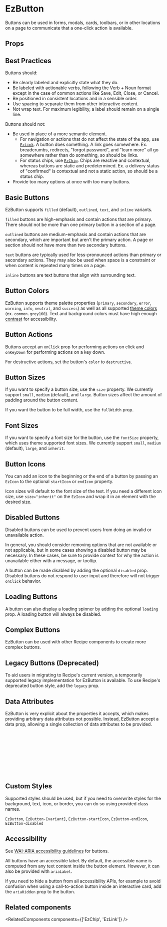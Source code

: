 
<Meta of={DefaultStories} name="Docs" />
<TableOfContents />

# EzButton

Buttons can be used in forms, modals, cards, toolbars, or in other locations on a page to communicate that a one-click action is available.

<Primary />

## Props

<Controls of={DefaultStories.Default} sort="requiredFirst" />

## Best Practices

Buttons should:

- Be clearly labeled and explicitly state what they do.
- Be labeled with actionable verbs, following the Verb + Noun format except in the case of common actions like Save, Edit, Close, or Cancel.
- Be positioned in consistent locations and in a sensible order.
- Use spacing to separate them from other interactive content.
- Not wrap text. For maximum legibility, a label should remain on a single line.

Buttons should not:

- Be used in place of a more semantic element.
  - For navigation or actions that do not affect the state of the app, use [`EzLink`](/components/ez-link). A button does something. A link goes somewhere. Ex. breadcrumbs, redirects, "forgot password", and "learn more" all go somewhere rather than do something, so should be links.
  - For status chips, use [`EzChip`](/components/ez-chip). Chips are reactive and contextual, whereas buttons are static and predetermined. Ex. a delivery status of "confirmed" is contextual and not a static action, so should be a status chip.
- Provide too many options at once with too many buttons.

## Basic Buttons

EzButton supports `filled` (default), `outlined`, `text`, and `inline` variants.

`filled` buttons are high-emphasis and contain actions that are primary. There should not be more than one primary button in a section of a page.

`outlined` buttons are medium-emphasis and contain actions that are secondary, which are important but aren't the primary action. A page or section should not have more than two secondary buttons.

`text` buttons are typically used for less-pronounced actions than primary or secondary actions. They may also be used when space is a constraint or when content is repeated many times on a page.

`inline` buttons are text buttons that align with surrounding text.

<Canvas>
  <Story of={VariantStories.Filled} meta={VariantStories} />
  <Story of={VariantStories.Outlined} meta={VariantStories} />
  <Story of={VariantStories.Text} meta={VariantStories} />
</Canvas>

<Canvas of={VariantStories.Inline} meta={VariantStories} />

## Button Colors

EzButton supports theme palette properties (`primary`, `secondary`, `error`, `warning`, `info`, `neutral`, and `success`) as well as all supported [theme colors](/guides/theming/#colors) (ex. `common.grey160`). Text and background colors must have high enough [contrast](https://webaim.org/resources/contrastchecker/) for accessibility.

<Unstyled>
  <EzAlert headline="Only a select handful of available colors are shown below. All theme properties and colors are supported." />
</Unstyled>

<Canvas>
  <Story of={ColorStories.FilledPrimaryColor} meta={ColorStories} />
  <Story of={ColorStories.FilledSecondaryColor} meta={ColorStories} />
  <Story of={ColorStories.FilledNeutralColor} meta={ColorStories} />
  <Story of={ColorStories.FilledErrorColor} meta={ColorStories} />
  <Story of={ColorStories.FilledWarningColor} meta={ColorStories} />
  <Story of={ColorStories.FilledInfoColor} meta={ColorStories} />
  <Story of={ColorStories.FilledSuccessColor} meta={ColorStories} />
  <Story of={ColorStories.FilledCommonColor} meta={ColorStories} />
</Canvas>

<Canvas>
  <Story of={ColorStories.OutlinedPrimaryColor} meta={ColorStories} />
  <Story of={ColorStories.OutlinedSecondaryColor} meta={ColorStories} />
  <Story of={ColorStories.OutlinedNeutralColor} meta={ColorStories} />
  <Story of={ColorStories.OutlinedErrorColor} meta={ColorStories} />
  <Story of={ColorStories.OutlinedWarningColor} meta={ColorStories} />
  <Story of={ColorStories.OutlinedInfoColor} meta={ColorStories} />
  <Story of={ColorStories.OutlinedSuccessColor} meta={ColorStories} />
  <Story of={ColorStories.OutlinedCommonColor} meta={ColorStories} />
</Canvas>

<Canvas>
  <Story of={ColorStories.TextPrimaryColor} meta={ColorStories} />
  <Story of={ColorStories.TextSecondaryColor} meta={ColorStories} />
  <Story of={ColorStories.TextNeutralColor} meta={ColorStories} />
  <Story of={ColorStories.TextErrorColor} meta={ColorStories} />
  <Story of={ColorStories.TextWarningColor} meta={ColorStories} />
  <Story of={ColorStories.TextInfoColor} meta={ColorStories} />
  <Story of={ColorStories.TextSuccessColor} meta={ColorStories} />
  <Story of={ColorStories.TextCommonColor} meta={ColorStories} />
</Canvas>

## Button Actions

Buttons accept an `onClick` prop for performing actions on click and `onKeyDown` for performing actions on a key down.

For destructive actions, set the button's `color` to `destructive`.

<Canvas>
  <Story of={ActionStories.Clickable} meta={ActionStories} />
  <Story of={ActionStories.ClickableDestructive} meta={ActionStories} />
  <Story of={ActionStories.KeyDown} meta={ActionStories} />
</Canvas>

## Button Sizes

If you want to specify a button size, use the `size` property. We currently support `small`, `medium` (default), and `large`. Button sizes affect the amount of padding around the button content.

If you want the button to be full width, use the `fullWidth` prop.

<Canvas>
  <Story of={ButtonSizeStories.FilledButtonSizeSmall} meta={ButtonSizeStories} />
  <Story of={ButtonSizeStories.FilledButtonSizeMedium} meta={ButtonSizeStories} />
  <Story of={ButtonSizeStories.FilledButtonSizeLarge} meta={ButtonSizeStories} />
</Canvas>

<Canvas>
  <Story of={ButtonSizeStories.OutlinedButtonSizeSmall} meta={ButtonSizeStories} />
  <Story of={ButtonSizeStories.OutlinedButtonSizeMedium} meta={ButtonSizeStories} />
  <Story of={ButtonSizeStories.OutlinedButtonSizeLarge} meta={ButtonSizeStories} />
</Canvas>

<Canvas>
  <Story of={ButtonSizeStories.TextButtonSizeSmall} meta={ButtonSizeStories} />
  <Story of={ButtonSizeStories.TextButtonSizeMedium} meta={ButtonSizeStories} />
  <Story of={ButtonSizeStories.TextButtonSizeLarge} meta={ButtonSizeStories} />
</Canvas>

<Canvas of={ButtonSizeStories.FullWidth} meta={ButtonSizeStories} />

## Font Sizes

If you want to specify a font size for the button, use the `fontSize` property, which uses theme supported font sizes. We currently support `small`, `medium` (default), `large`, and `inherit`.

<Canvas>
  <Story of={FontSizeStories.FilledFontSizeSmall} meta={FontSizeStories} />
  <Story of={FontSizeStories.FilledFontSizeMedium} meta={FontSizeStories} />
  <Story of={FontSizeStories.FilledFontSizeLarge} meta={FontSizeStories} />
  <Story of={FontSizeStories.FilledFontSizeInherit} meta={FontSizeStories} />
</Canvas>

<Canvas>
  <Story of={FontSizeStories.OutlinedFontSizeSmall} meta={FontSizeStories} />
  <Story of={FontSizeStories.OutlinedFontSizeMedium} meta={FontSizeStories} />
  <Story of={FontSizeStories.OutlinedFontSizeLarge} meta={FontSizeStories} />
  <Story of={FontSizeStories.OutlinedFontSizeInherit} meta={FontSizeStories} />
</Canvas>

<Canvas>
  <Story of={FontSizeStories.TextFontSizeSmall} meta={FontSizeStories} />
  <Story of={FontSizeStories.TextFontSizeMedium} meta={FontSizeStories} />
  <Story of={FontSizeStories.TextFontSizeLarge} meta={FontSizeStories} />
  <Story of={FontSizeStories.TextFontSizeInherit} meta={FontSizeStories} />
</Canvas>

## Button Icons

You can add an icon to the beginning or the end of a button by passing an `EzIcon` to the optional `startIcon` or `endIcon` property.

Icon sizes will default to the font size of the text. If you need a different icon size, use `size="inherit"` on the `EzIcon` and wrap it in an element with the desired size.

<Canvas>
  <Story of={IconStories.FilledStartIcon} meta={IconStories} />
  <Story of={IconStories.FilledEndIcon} meta={IconStories} />
</Canvas>

<Canvas>
  <Story of={IconStories.OutlinedStartIcon} meta={IconStories} />
  <Story of={IconStories.OutlinedEndIcon} meta={IconStories} />
</Canvas>

<Canvas>
  <Story of={IconStories.TextStartIcon} meta={IconStories} />
  <Story of={IconStories.TextEndIcon} meta={IconStories} />
</Canvas>

<Canvas of={IconStories.InheritedIconSize} meta={IconStories} />

## Disabled Buttons

Disabled buttons can be used to prevent users from doing an invalid or unavailable action.

In general, you should consider removing options that are not available or not applicable, but in some cases showing a disabled button may be necessary. In these cases, be sure to provide context for why the action is unavailable either with a message, or tooltip.

A button can be made disabled by adding the optional `disabled` prop. Disabled buttons do not respond to user input and therefore will not trigger `onClick` behavior.

<Canvas>
  <Story of={DisabledStories.FilledDisabled} meta={DisabledStories} />
  <Story of={DisabledStories.OutlinedDisabled} meta={DisabledStories} />
  <Story of={DisabledStories.TextDisabled} meta={DisabledStories} />
</Canvas>

## Loading Buttons

A button can also display a loading spinner by adding the optional `loading` prop. A loading button will always be disabled.

<Canvas>
  <Story of={LoadingStories.FilledLoading} meta={LoadingStories} />
  <Story of={LoadingStories.OutlinedLoading} meta={LoadingStories} />
  <Story of={LoadingStories.TextLoading} meta={LoadingStories} />
</Canvas>

## Complex Buttons

EzButton can be used with other Recipe components to create more complex buttons.

<Canvas>
  <Story of={ComplexStories.ComplexChildren} meta={ComplexStories} />
  <Story of={ComplexStories.ComplexTooltip} meta={ComplexStories} />
</Canvas>

## Legacy Buttons (Deprecated)

To aid users in migrating to Recipe's current version, a temporarily supported legacy implementation for EzButton is available. To use Recipe's deprecated button style, add the `legacy` prop.

<Unstyled>
  <EzAlert
    use="warning"
    headline="Legacy buttons are deprecated as of v17 and will be removed in v18."
  />
</Unstyled>

<Canvas>
  <Story of={LegacyStories.LegacyPrimary} meta={LegacyStories} />
  <Story of={LegacyStories.LegacySecondary} meta={LegacyStories} />
  <Story of={LegacyStories.LegacyTertiary} meta={LegacyStories} />
  <Story of={LegacyStories.LegacyTertiaryWithIcon} meta={LegacyStories} />
</Canvas>

<Canvas>
  <Story of={LegacyStories.LegacyDestructive} meta={LegacyStories} />
  <Story of={LegacyStories.LegacyDisabled} meta={LegacyStories} />
  <Story of={LegacyStories.LegacyDisabledWithTooltip} meta={LegacyStories} />
  <Story of={LegacyStories.LegacyLoading} meta={LegacyStories} />
</Canvas>

## Data Attributes

EzButton is very explicit about the properties it accepts, which makes providing arbitrary data attributes not possible. Instead, EzButton accept a data prop, allowing a single collection of data attributes to be provided.

```jsx
<EzButton
  data={{
    testid: 'my-test-id',
    trackingid: 'my-tracking-id',
  }}
  // => data-testid="my-test-id" data-trackingid="my-tracking-id"
>
  Button
</EzButton>
```

## Custom Styles

Supported styles should be used, but if you need to overwrite styles for the background, text, icon, or border, you can do so using provided class names.

`EzButton`, `EzButton-[variant]`, `EzButton-startIcon`, `EzButton-endIcon`, `EzButton-disabled`

## Accessibility

See [WAI-ARIA accessibility guidelines](https://www.w3.org/WAI/ARIA/apg/patterns/button/) for buttons.

All buttons have an accessible label. By default, the accessible name is computed from any text content inside the button element. However, it can also be provided with `ariaLabel`.

If you need to hide a button from all accessibility APIs, for example to avoid confusion when using a call-to-action button inside an interactive card, add the `ariaHidden` prop to the button.

## Related components

<RelatedComponents components={['EzChip', 'EzLink']} />
